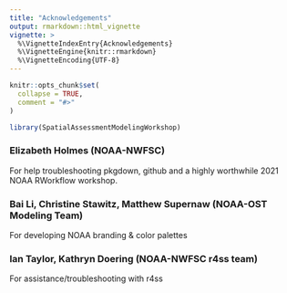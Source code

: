 ```yaml
---
title: "Acknowledgements"
output: rmarkdown::html_vignette
vignette: >
  %\VignetteIndexEntry{Acknowledgements}
  %\VignetteEngine{knitr::rmarkdown}
  %\VignetteEncoding{UTF-8}
---
```


```r
knitr::opts_chunk$set(
  collapse = TRUE,
  comment = "#>"
)
```

```r
library(SpatialAssessmentModelingWorkshop)
```

### Elizabeth Holmes (NOAA-NWFSC)
For help troubleshooting pkgdown, github and a highly worthwhile 2021 NOAA RWorkflow workshop.

### Bai Li, Christine Stawitz, Matthew Supernaw (NOAA-OST Modeling Team)
For developing NOAA branding & color palettes

### Ian Taylor, Kathryn Doering (NOAA-NWFSC r4ss team)
For assistance/troubleshooting with r4ss